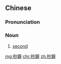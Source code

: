 {{also|秒钟}}
==Chinese==
{{zh-forms|s=秒钟}}

===Pronunciation===
{{zh-pron
|m=miǎozhōng
|c=miu5 zung1
|mn=biáu-cheng
|cat=n
}}

===Noun===
{{zh-noun}}

# [[second]]
#: {{zh-x|一 天 有 @86,400 秒鐘。|There are 86,400 '''seconds''' in one day.}}

[[mg:秒鐘]]
[[chr:秒鐘]]
[[zh:秒鐘]]
